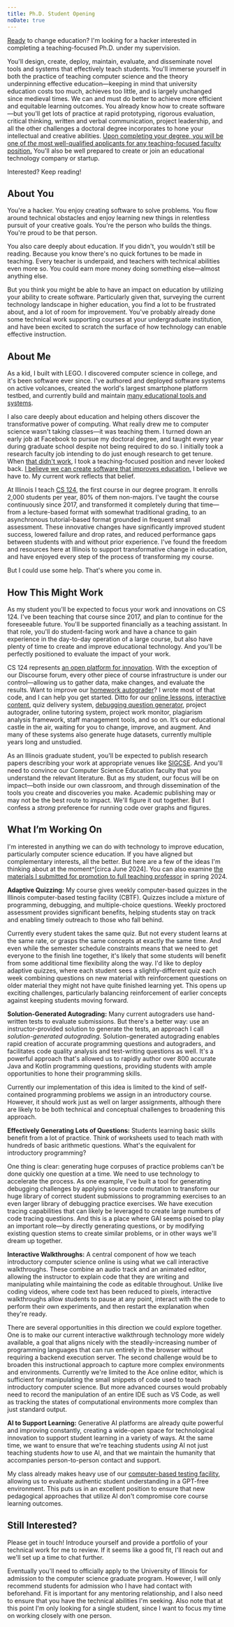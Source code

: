 ```yaml
---
title: Ph.D. Student Opening
noDate: true
---
```


[Ready](-) to change education?
I'm looking for a hacker interested in completing a teaching-focused Ph.D. under my supervision.

You'll design, create, deploy, maintain, evaluate, and disseminate novel tools and systems that effectively teach students.
You'll immerse yourself in both the practice of teaching computer science and the theory underpinning effective education—keeping in mind that university education costs too much, achieves too little, and is largely unchanged since medieval times.
We can and must do better to achieve more efficient and equitable learning outcomes.
You already know how to create software—but you'll get lots of practice at rapid prototyping, rigorous evaluation, critical thinking, written and verbal communication, project leadership, and all the other challenges a doctoral degree incorporates to hone your intellectual and creative abilities.
[Upon completing your degree, you will be one of _the_ most well-qualified applicants for any teaching-focused faculty position.](+)
You'll also be well prepared to create or join an educational technology company or startup.

Interested? Keep reading! 

## About You

You're a hacker.
You enjoy creating software to solve problems.
You flow around technical obstacles and enjoy learning new things in relentless pursuit of your creative goals.
You're the person who builds the things.
You're proud to be that person.

You also care deeply about education.
If you didn't, you wouldn't still be reading.
Because you know there's no quick fortunes to be made in teaching.
Every teacher is underpaid, and teachers with technical abilities even more so.
You could earn more money doing something else—almost anything else.

But you think you might be able to have an impact on education by utilizing your ability to create software. Particularly given that, surveying the current technology landscape in higher education, you find a lot to be frustrated about, and a lot of room for improvement.
You've probably already done some technical work supporting courses at your undergraduate institution, and have been excited to scratch the surface of how technology can enable effective instruction.

## About Me

As a kid, I built with LEGO.
I discovered computer science in college, and it's been software ever since.
I've authored and deployed software systems on active volcanoes, created the world's largest smartphone platform testbed, and currently build and maintain [many educational tools and systems](~/projects).

I also care deeply about education and helping others discover the transformative power of computing.
What really drew me to computer science wasn't taking classes—it was teaching them.
I turned down an early job at Facebook to pursue my doctoral degree, and taught every year during graduate school despite not being required to do so.
I initially took a research faculty job intending to do just enough research to get tenure.
When [that didn't work](https://www.bluegroup.systems/posts/2016-10-22-the-best-way-to-not-get-tenure/), I took a teaching-focused position and never looked back.
[I believe we can create software that improves education.](+)
I believe we have to.
My current work reflects that belief.

At Illinois I teach [CS 124](https://cs124.org/), the first course in our degree program.
It enrolls 2,000 students per year, 80% of them non-majors.
I've taught the course continuously since 2017, and transformed it completely during that time—from a lecture-based format with somewhat traditional grading, to an asynchronous tutorial-based format grounded in frequent small assessment.
These innovative changes have significantly improved student success, lowered failure and drop rates, and reduced performance gaps between students with and without prior experience.
I've found the freedom and resources here at Illinois to support transformative change in education, and have enjoyed every step of the process of transforming my course.

But I could use some help.
That's where you come in.

## How This Might Work

As my student you'll be expected to focus your work and innovations on CS 124.
I've been teaching that course since 2017, and plan to continue for the foreseeable future.
You'll be supported financially as a teaching assistant.
In that role, you'll do student-facing work and have a chance to gain experience in the day-to-day operation of a large course, but also have plenty of time to create and improve educational technology.
And you'll be perfectly positioned to evaluate the impact of your work.

CS 124 represents [an open platform for innovation](https://learncs.online/best).
With the exception of our Discourse forum, every other piece of course infrastructure is under our control—allowing us to gather data, make changes, and evaluate the results.
Want to improve our [homework autograder](https://www.learncs.online/best#homework)?
I wrote most of that code, and I can help you get started.
Ditto for our [online lessons](https://www.learncs.online/lessons), [interactive content](https://www.learncs.online/best#interactive-walkthroughs), quiz delivery system, [debugging question generator](https://www.learncs.online/best#debugging-challenges), project autograder, online tutoring system, project work monitor, plagiarism analysis framework, staff management tools, and so on.
It’s our educational castle in the air, waiting for you to change, improve, and augment.
And many of these systems also generate huge datasets, currently multiple years long and unstudied.

As an Illinois graduate student, you'll be expected to publish research papers describing your work at appropriate venues like [SIGCSE](https://www.sigcse.org/).
And you'll need to convince our Computer Science Education faculty that you understand the relevant literature.
But as my student, our focus will be on impact—both inside our own classroom, and through dissemination of the tools you create and discoveries you make.
Academic publishing may or may not be the best route to impact.
We'll figure it out together.
But I confess a _strong_ preference for running code over graphs and figures.

## What I’m Working On

I'm interested in anything we can do with technology to improve education, particularly computer science education.
If you have aligned but complementary interests, all the better.
But here are a few of the ideas I'm thinking about at the moment^[circa June 2024].
You can also examine [the materials I submitted for promotion to full teaching professor](~/promotion) in spring 2024.

**Adaptive Quizzing:** My course gives weekly computer-based quizzes in the Illinois computer-based testing facility (CBTF).
Quizzes include a mixture of programming, debugging, and multiple-choice questions.
Weekly proctored assessment provides significant benefits, helping students stay on track and enabling timely outreach to those who fall behind.

Currently every student takes the same quiz.
But not every student learns at the same rate, or grasps the same concepts at exactly the same time.
And even while the semester schedule constraints means that we need to get everyone to the finish line together, it's likely that some students will benefit from some additional time flexibility along the way.
I'd like to deploy adaptive quizzes, where each student sees a slightly-different quiz each week combining questions on new material with reinforcement questions on older material they might not have quite finished learning yet.
This opens up exciting challenges, particularly balancing reinforcement of earlier concepts against keeping students moving forward.

**Solution-Generated Autograding:** Many current autograders use hand-written tests to evaluate submissions. 
But there's a better way: use an instructor-provided solution to generate the tests, an approach I call _solution-generated autograding_.
Solution-generated autograding enables rapid creation of accurate programming questions and autograders, and facilitates code quality analysis and test-writing questions as well.
It's a powerful approach that's allowed us to rapidly author over 800 accurate Java and Kotlin programming questions, providing students with ample opportunities to hone their programming skills.

Currently our implementation of this idea is limited to the kind of self-contained programming problems we assign in an introductory course.
However, it should work just as well on larger assignments, although there are likely to be both technical and conceptual challenges to broadening this approach.

**Effectively Generating Lots of Questions:** Students learning basic skills benefit from a lot of practice.
Think of worksheets used to teach math with hundreds of basic arithmetic questions.
What's the equivalent for introductory programming?

One thing is clear: generating huge corpuses of practice problems can't be done quickly one question at a time.
We need to use technology to accelerate the process.
As one example, I've built a tool for generating debugging challenges by applying source code mutation to transform our huge library of correct student submissions to programming exercises to an even larger library of debugging practice exercises.
We have execution tracing capabilities that can likely be leveraged to create large numbers of code tracing questions. And this is a place where GAI seems poised to play an important role—by directly generating questions, or by modifying existing question stems to create similar problems, or in other ways we'll dream up together.

**Interactive Walkthroughs:** A central component of how we teach introductory computer science online is using what we call interactive walkthroughs.
These combine an audio track and an animated editor, allowing the instructor to explain code that they are writing and manipulating while maintaining the code as editable throughout.
Unlike live coding videos, where code text has been reduced to pixels, interactive walkthroughs allow students to pause at any point, interact with the code to perform their own experiments, and then restart the explanation when they're ready.

There are several opportunities in this direction we could explore together.
One is to make our current interactive walkthrough technology more widely available, a goal that aligns nicely with the steadily-increasing number of programming languages that can run entirely in the browser without requiring a backend execution server.
The second challenge would be to broaden this instructional approach to capture more complex environments and environments.
Currently we're limited to the Ace online editor, which is sufficient for manipulating the small snippets of code used to teach introductory computer science.
But more advanced courses would probably need to record the manipulation of an entire IDE such as VS Code, as well as tracking the states of computational environments more complex than just standard output.

**AI to Support Learning:** Generative AI platforms are already quite powerful and improving constantly, creating a wide-open space for technological innovation to support student learning in a variety of ways.
At the same time, we want to ensure that we're teaching students _using_ AI not just teaching students _how_ to use AI, and that we maintain the humanity that accompanies person-to-person contact and support. 

My class already makes heavy use of our [computer-based testing facility](https://cbtf.illinois.edu/), allowing us to evaluate authentic student understanding in a GPT-free environment.
This puts us in an excellent position to ensure that new pedagogical approaches that utilize AI don't compromise core course learning outcomes.

## Still Interested?

Please get in touch!
Introduce yourself and provide a portfolio of your technical work for me to review.
If it seems like a good fit, I'll reach out and we'll set up a time to chat further.

Eventually you'll need to officially apply to the University of Illinois for admission to the computer science graduate program.
However, I will only recommend students for admission who I have had contact with beforehand.
Fit is important for any mentoring relationship, and I also need to ensure that you have the technical abilities I'm seeking.
Also note that at this point I'm only looking for a single student, since I want to focus my time on working closely with one person.
